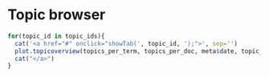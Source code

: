 Topic browser
====

```r
for(topic_id in topic_ids){
  cat('<a href="#" onclick="showTab(', topic_id, ');">', sep='')
  plot.topicoverview(topics_per_term, topics_per_doc, meta$date, topic_id, date_interval)
  cat("</a>")
}

```
